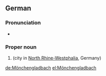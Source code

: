 ==German==
{{wikipedia}}
{{wikipedia|lang=de}}
===Pronunciation===
* {{IPA|/ˌmœnçənˈɡlaːtbax/|lang=de}}

===Proper noun===
{{de-proper noun|n}}

# {{l|en|Mönchengladbach}} (city in [[North Rhine-Westphalia]], Germany)

{{catlangcode|de|Cities|Germany}}

[[de:Mönchengladbach]]
[[el:Mönchengladbach]]